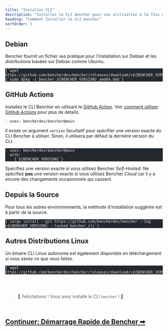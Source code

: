 ```yaml
---
title: "Installer CLI"
description: "Installez le CLI bencher pour une utilisation à la fois en local et en benchmarking continu"
heading: "Comment Installer le CLI bencher"
sortOrder: 1
---
```



## Debian

Bencher fournit un fichier `deb` pratique pour l'installation sur Debian
et les distributions basées sur Debian comme Ubuntu.

<pre class="astro-code github-dark" style="background-color: rgb(36, 41, 46); overflow-x: auto;" tabindex="0" data-darkreader-inline-bgcolor=""><code><span class="line"><span style="color: rgb(225, 228, 232);" data-darkreader-inline-color="">{`wget https://github.com/bencherdev/bencher/releases/download/v${BENCHER_VERSION}/bencher_${BENCHER_VERSION}_amd64.deb`}</span></span>
<span class="line"><span style="color: rgb(225, 228, 232);" data-darkreader-inline-color="">{`sudo dpkg -i bencher_${BENCHER_VERSION}_amd64.deb`}</span></span></code></pre>

## GitHub Actions

Installez le CLI Bencher en utilisant le [GitHub Action](https://github.com/marketplace/actions/bencher-cli).
Voir [comment utiliser GitHub Actions](/docs/fr/how-to/github-actions/) pour plus de détails.

```
- uses: bencherdev/bencher@main
```

Il existe un argument `version` facultatif pour spécifier une version exacte du CLI Bencher à utiliser.
Sinon, il utilisera par défaut la dernière version du CLI.

<pre class="astro-code github-dark" style="background-color: rgb(36, 41, 46); overflow-x: auto;" tabindex="0" data-darkreader-inline-bgcolor=""><code><span class="line"><span style="color: rgb(225, 228, 232);" data-darkreader-inline-color="">- uses: bencherdev/bencher@main</span></span>
<span class="line"><span style="color: rgb(225, 228, 232);" data-darkreader-inline-color="">  with:</span></span>
<span class="line"><span style="color: rgb(225, 228, 232);" data-darkreader-inline-color="">    {`${BENCHER_VERSION}`}</span></span></code></pre>

Spécifiez une version exacte si vous utilisez Bencher *Self-Hosted*.
Ne spécifiez __pas__ une version exacte si vous utilisez Bencher *Cloud* car il y a encore des changements occasionnels qui cassent.

## Depuis la Source

Pour tous les autres environnements, la méthode d'installation suggérée est à partir de la source.

<pre class="astro-code github-dark" style="background-color: rgb(36, 41, 46); overflow-x: auto;" tabindex="0" data-darkreader-inline-bgcolor=""><code><span class="line"><span style="color: rgb(225, 228, 232);" data-darkreader-inline-color="">{`cargo install --git https://github.com/bencherdev/bencher --tag v${BENCHER_VERSION} --locked bencher_cli`}</span></span></code></pre>

## Autres Distributions Linux

Un binaire CLI Linux autonome est également disponible en téléchargement
si vous savez ce que vous faites.

<pre class="astro-code github-dark" style="background-color: rgb(36, 41, 46); overflow-x: auto;" tabindex="0" data-darkreader-inline-bgcolor=""><code><span class="line"><span style="color: rgb(225, 228, 232);" data-darkreader-inline-color="">{`wget https://github.com/bencherdev/bencher/releases/download/v${BENCHER_VERSION}/bencher`}</span></span></code></pre>

<br/>
<br/>

> 🐰 Félicitations ! Vous avez installé le CLI <code>bencher</code> ! 🎉

<br/>

<h2><a href="/docs/fr/tutorial/quick-start/">Continuer: Démarrage Rapide de Bencher ➡</a></h2>